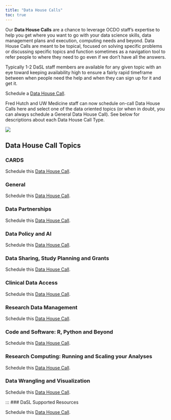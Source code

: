 ```yaml
---
title: "Data House Calls"
toc: true
---
```


Our **Data House Calls** are a chance to leverage OCDO staff's expertise to help you get where you want to go with your data science skills, data management plans and execution, computing needs and beyond. Data House Calls are meant to be topical, focused on solving specific problems or discussing specific topics and function sometimes as a navigation tool to refer people to where they need to go even if we don’t have all the answers.  

Typically 1-2 DaSL staff members are available for any given topic with an eye toward keeping availability high to ensure a fairly rapid timeframe between when people need the help and when they can sign up for it and get it.

:::: {layout="[ 70, 30 ]"}
::: {#first-column}


::: {.callout-tip appearance="simple"}
Schedule a [Data House Call](https://calendly.com/data-house-calls).  
:::
Fred Hutch and UW Medicine staff can now schedule on-call Data House Calls here and select one of the data oriented topics (or when in doubt, you can always schedule a General Data House Call). See below for descriptions about each Data House Call Type.  
:::


::: {#second-column}


![](../img/DaSLHouseCalls-lucy.png)

:::
::::


## Data House Call Topics

### CARDS

::: {.callout-tip appearance="simple"}
Schedule this [Data House Call](https://calendly.com/data-house-calls/cards).  
:::

### General

::: {.callout-tip appearance="simple"}
Schedule this [Data House Call](https://calendly.com/data-house-calls/general).  
:::
### Data Partnerships

::: {.callout-tip appearance="simple"}
Schedule this [Data House Call](https://calendly.com/data-house-calls/).  
:::
### Data Policy and AI

::: {.callout-tip appearance="simple"}
Schedule this [Data House Call](https://calendly.com/data-house-calls/).  
:::
### Data Sharing, Study Planning and Grants

::: {.callout-tip appearance="simple"}
Schedule this [Data House Call](https://calendly.com/data-house-calls/).  
:::
### Clinical Data Access

::: {.callout-tip appearance="simple"}
Schedule this [Data House Call](https://calendly.com/data-house-calls/).  
:::
### Research Data Management

::: {.callout-tip appearance="simple"}
Schedule this [Data House Call](https://calendly.com/data-house-calls/).  
:::
### Code and Software: R, Python and Beyond

::: {.callout-tip appearance="simple"}
Schedule this [Data House Call](https://calendly.com/data-house-calls/).  
:::
### Research Computing: Running and Scaling your Analyses

::: {.callout-tip appearance="simple"}
Schedule this [Data House Call](https://calendly.com/data-house-calls/).  
:::
### Data Wrangling and Visualization
::: {.callout-tip appearance="simple"}
Schedule this [Data House Call](https://calendly.com/data-house-calls/).  
:::

:::
### DaSL Supported Resources

::: {.callout-tip appearance="simple"}
Schedule this [Data House Call](https://calendly.com/data-house-calls/).  
:::


